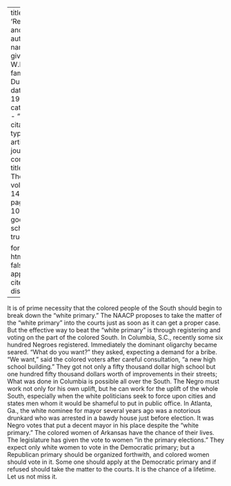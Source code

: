 
---
title: 'Register and Vote'
author:
  - name:
      given: W.E.B.
      family: Du Bois
date: May 1917
categories: 
  - ""
citation: 
  type: article-journal
  container-title: The Crisis
  volume: 14
  issue: 1
  page: 9-10
google-scholar: true

format:
  html:
    toc: false
    appendix-cite-as: display
---



It is of prime necessity that the colored people of the South should begin to break down the "white primary." The NAACP proposes to take the matter of the "white primary" into the 
courts just as soon as it can get a proper case. But the effective way to beat the "white primary" is through registering and voting on the part of the colored South. In Columbia, S.C., recently some six hundred Negroes registered. Immediately the dominant oligarchy became seared. "What do you want?" they asked, expecting a demand for a bribe. "We want," said the colored voters after careful consultation, "a new high school building." They got not only a fifty thousand dollar high school but one hundred fifty thousand dollars worth of improvements in their streets; What was done in Columbia is possible all over the South. The Negro must work not only for his own uplift, but he can work for the uplift of the whole South, especially when the white politicians seek to force upon cities and states men whom it would be shameful to put in public office. In Atlanta, Ga., the white nominee for mayor several years ago was a notorious drunkard who was arrested in a bawdy house just before election. It was Negro votes that put a decent mayor in his place despite the "white primary." The colored women of Arkansas have the chance of their lives. The legislature has given the vote to women "in the primary elections." They expect only white women to vote in the Democratic primary; but a Republican primary should be organized forthwith, and colored women should vote in it. Some one should apply at the Democratic primary and if refused should take the matter to the courts. It is the chance of a lifetime. Let us not miss it. 

